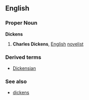 ==English==
{{wikipediapar|Charles Dickens}}
===Proper Noun===
'''Dickens'''
#'''Charles Dickens''', [[English]] [[novelist]]
===Derived terms===
*[[Dickensian]]
===See also===
*[[dickens]]